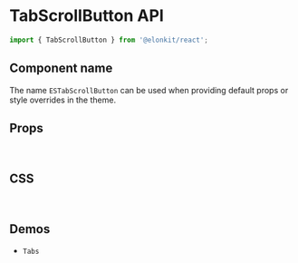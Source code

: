 
<Meta title="Components API/TabScrollButton" />

# TabScrollButton API

```js
import { TabScrollButton } from '@elonkit/react';
```

## Component name

The name `ESTabScrollButton` can be used when providing default props or style overrides in the theme.

## Props

<TableInterface name="TabScrollButtonProps" variant="props" />

<br />

## CSS

<TableInterface name="TabScrollButtonClasses" variant="css" />

<br />

## Demos

<ul>
  <li>
    <LinkTo kind="components-Tabs" story="demo">
      <code>Tabs</code>
    </LinkTo>
  </li>
</ul>
